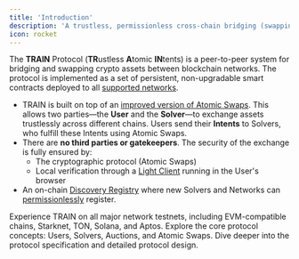 ```yaml
---
title: 'Introduction'
description: 'A trustless, permissionless cross-chain bridging (swapping) solution.'
icon: rocket
---
```


The **TRAIN** Protocol (**TR**ustless **A**tomic **IN**tents) is a peer-to-peer system for bridging and swapping crypto assets between blockchain networks. The protocol is implemented as a set of persistent, non-upgradable smart contracts deployed to all [supported networks](/protocol/contracts).

- TRAIN is built on top of an [improved version of Atomic Swaps](/protocol/atomic-swaps-prehtlc). This allows two parties—the **User** and the **Solver**—to exchange assets trustlessly across different chains. Users send their **Intents** to Solvers, who fulfill these Intents using Atomic Swaps.
- There are **no third parties or gatekeepers**. The security of the exchange is fully ensured by:
  - The cryptographic protocol (Atomic Swaps)
  - Local verification through a [Light Client](/protocol/dApp) running in the User's browser
- An on-chain [Discovery Registry](/protocol/discovery) where new Solvers and Networks can [permissionlessly](/protocol/usage-add-new-network) register.

<CardGroup cols={3}>
  <Card title="Try TRAIN in Action" icon="square-1" href="https://app.train.tech">
    Experience TRAIN on all major network testnets, including EVM-compatible chains, Starknet, TON, Solana, and Aptos.
  </Card>
  <Card title="Protocol Concepts" icon="square-2" href="/protocol/the-protocol">
    Explore the core protocol concepts: Users, Solvers, Auctions, and Atomic Swaps.
  </Card>
  <Card title="Protocol Spec" icon="square-3" href="/protocol-spec">
    Dive deeper into the protocol specification and detailed protocol design.
  </Card>
</CardGroup>